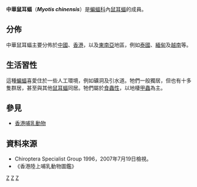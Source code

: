 {{Speciesbox 
| taxon =  Myotis chinensis
| status = LR/lc
| status_system = iucn2.3
| authority = （[[Robert_Fisher_Tomes|Tomes]]，1857）
| synonyms = }}

'''中華鼠耳蝠'''（'''''Myotis chinensis'''''）是[[蝙蝠科|蝙蝠科]]內[[鼠耳蝠|鼠耳蝠]]的成員。

==分佈==
中華鼠耳蝠主要分佈於[[中國|中國]]、[[香港|香港]]，以及[[東南亞|東南亞]]地區，例如[[泰國|泰國]]、[[緬甸|緬甸]]及[[越南|越南]]等。

==生活習性==
這種[[蝙蝠|蝙蝠]]喜愛住於一些人工環境，例如礦洞及引水道。牠們一般獨居，但也有十多隻群居，甚至與其他[[鼠耳蝠|鼠耳蝠]]同居。牠們屬於[[食蟲性|食蟲性]]，以地棲[[甲蟲|甲蟲]]為主。

==參見==
*[[香港哺乳動物|香港哺乳動物]]

==資料來源==
<div class="references-small">
<references />
* Chiroptera Specialist Group 1996，2007年7月19日檢視。
* 《香港陸上哺乳動物圖鑑》
</div>
{{Taxonbar|from=Q1830675}}

[[Category:翼手目|Z]]

[[Category:中國哺乳動物|Z]]
[[Category:香港動物|Z]]